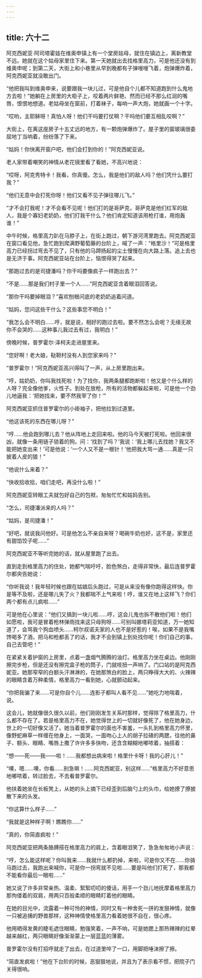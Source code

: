```yaml
---
---
---
```

title: 六十二
---




阿克西妮亚·阿司塔霍娃在维奥申镇上有一个堂房姑母，就住在镇边上，离新教堂不远。她就在这个姑母家里住下来。第一天她就出去找格里高力，可是他还没有到维奥申呢；到第二天，大街上和小巷里从早到晚都有子弹嗖嗖飞着，炮弹爆炸着，阿克西妮亚就没敢出门。

“他把我叫到维奥申来，说要跟我一块儿过，可是他自个儿都不知道跑到什么鬼地方去啦！”她躺在上房里的大柜子上，咬着两片鲜艳、然而已经不那么红润的嘴唇，恨恨地想道。老姑母坐在窗前，打着袜子，每响一声大炮，她就画一个十字。

“哎哟，主耶稣呀！真怕人呀！他们干吗要打仗啊？干吗他们要互相乱咬啊？”

大街上，在离这座房子十五丈远的地方，有一颗炮弹爆炸了。屋子里的窗玻璃很委屈地丁当响着，纷纷落了下来。

“姑妈！你快离开窗户吧，他们会打到你的！”阿克西妮亚说。

老人家带着嘲笑的神情从老花镜里看了看她，不高兴地说：

“哎呀，阿克秀特卡！我看，你真傻。怎么，我是他们的敌人吗？他们凭什么要打我？”

“他们无意中会打死你呀！他们又看不见子弹往哪儿飞。”

“才不会打我呢！才不会看不见呢！他们打的是哥萨克，哥萨克是他们红军的敌人，我是个寡妇老奶奶，他们打我干什么？他们肯定知道该用枪打谁，用炮轰谁！”

中午时候，格里高力趴在马脖子上，在街上跑过，朝下游河湾里跑去。阿克西妮亚在窗口看见他，急忙跑到爬满野葡萄藤的台阶上，喊了一声：“格里沙！”可是格里高力已经拐过弯去不见了，只有他的马蹄扬起的尘土慢慢在向大路上落。追上去也是无济于事。阿克西妮亚站在台阶上，恼恨得哭了起来。

“那跑过去的是司捷潘吗？你干吗要像疯子一样跑出去？”

“不是……那是我们村子里一个人……”阿克西妮亚含着眼泪回答说。

“那你干吗要掉眼泪？”喜欢刨根问底的老奶奶追着问道。

“姑妈，您问这些干什么？这些事您不明白！”

“我怎么会不明白……哼，就是说，相好的跑过去啦。要不然怎么会呢？无缘无故你不会哭的……这种事儿我过去有过，我明白！”

傍晚时候，普罗霍尔·泽柯夫走进屋里来。

“您好啊！老大娘，鞑靼村没有人到您家来吗？”

“普罗霍尔！”阿克西妮亚高兴得叫了一声，从上房里跑出来。

“哼，姑奶奶，你叫我找死啦！为了找你，我两条腿都跑断啦！他又是个什么样的人呀？完全像他爹，火性子。到处在放枪，所有的活物都躲起来啦，可是他一个劲儿地逼我：‘把她找来，要不然我宰了你！’”

阿克西妮亚抓住普罗霍尔的小褂袖子，把他拉到过道里。

“他这该死的东西在哪儿呀？”

“哼……他会跑到哪儿去？他从阵地上走回来啦。他的马今天被打死啦。他回来很凶，就像一条用链子锁着的狗。问：‘找到了吗？’我说：‘我上哪儿去找她？我又不能把她变出来！’可是他说：‘一个人又不是一根针！’他把我大骂一通……真是一只披着人皮的狼！”

“他说什么来着？”

“快收拾收拾，咱们走吧，再没什么啦！”

阿克西妮亚转眼工夫就包好自己的包袱，匆匆忙忙和姑妈告别。

“怎么，司捷潘派来的人吗？”

“姑妈，是司捷潘！”

“好吧，就说我问他好。可是他怎么不亲自来呀？喝碗牛奶也好，这不是，家里还有甜馅饺子呢……”

阿克西妮亚不等听完她的话，就从屋里跑了出去。

直到走到格里高力的住处，她都气喘吁吁，脸色煞白，走得非常快，最后连普罗霍尔都央告她说：

“你听我说！我年轻时候也跟在姑娘后头跑过，可是从来没有像你跑得这样快。你是等不及啦，还是哪儿失了火？我都喘不上气来啦！哼，谁又在地上这样飞？你们两个都有点儿疯啦……”

可是他在心里说：“他们又搞到一块儿啦……哼，这会儿鬼也拆不散他们啦！他们如愿啦，我可是冒着枪林弹雨找来这只母狗呀……可别叫娜塔莉亚知道，万一她知道了，会骂我个狗血喷头……柯尔叔诺夫家的人也不是好惹的！唉，如果不是我嘴馋喝多了酒，把马和枪都丢了的话，我才不会到镇上到处找你呢！你们自己的事，自己去管吧！”

在紧紧关着护窗的上房里，点着一盏烟气腾腾的油灯。格里高力坐在桌边。他刚刚擦完步枪，但是还没有擦完盒子枪的筒子，门就吱扭一声响了。门口站的是阿克西妮亚。她那窄窄的白额头汗淋淋的，在她那煞白的脸上，两只睁得大大的、火辣辣的眼睛含着万种柔情，格里高力一看到她，心就颤动起来。

“你把我骗了来……可是你自个儿……连影子都叫人看不见……”她吃力地喘着，说。

这会儿，她就像很久很久以前，他们刚刚发生关系时那样，觉得除了格里高力，什么都不存在了。若是格里高力不在，她觉得世上的一切就好像死了，他在她身边，世上的一切好像又活了。她当着普罗霍尔的面也不害羞，一头扎到格里高力怀里，像野蛇麻草一样缠在他身上，一面哭，一面吻心上人的胡子拉碴的两腮，往他的鼻子、额头、眼睛、嘴唇上撒了许许多多快吻，还含含糊糊地嘟哝着，抽搭着：

“想——死——我——啦！……我都想出病来啦！格里什卡呀！我的心肝儿！”

“噢，嗯……噢，你看……别急嘛！……阿克西妮亚，别这样……”格里高力不好意思地嘟哝着，转过脸去，不去看普罗霍尔。

他扶着她坐在长板凳上，从她的头上摘下已经歪到后脑勺上的头巾，给她撩了撩披散下来的头发。

“你这算什么样子……”

“我就是这种样子啊！瞧瞧你……”

“真的，你简直疯啦！”

阿克西妮亚把两条胳膊搭在格里高力的肩上，含着眼泪笑了，急急匆匆地小声说：

“哼，怎么能这样呢？你叫我来……我就什么都扔掉，来啦，可是你又不在……你骑马跑过去，我跑出来喊你，可是你一拐弯就不见啦……要是叫他们打死了，那我都不能看你最后一眼啦……”

她又说了许多非常亲热、温柔、絮絮叨叨的傻话，用手一个劲儿地抚摩着格里高力那佝偻着的双肩，用两只百般柔顺的眼睛盯着他的眼睛。

在她的目光中，流露着一种可怜的神情，同时又有一种舍死一拼的发狠神情，就像一只被追捕的野兽那样，这种神情使格里高力看着她很不自在，很心疼。

他用晒得发黄的睫毛遮住眼睛，勉强笑着，一声不响，可是她腮上那热辣辣的红晕越来越红，两只眼睛好像渐渐蒙上一层蓝蓝的薄雾。

普罗霍尔没有打招呼就走了出去，在过道里啐了一口，用脚把唾沫擦了擦。

“简直发疯啦！”他在下台阶的时候，恶狠狠地说，并且为了表示看不惯，把院子门关得很响。